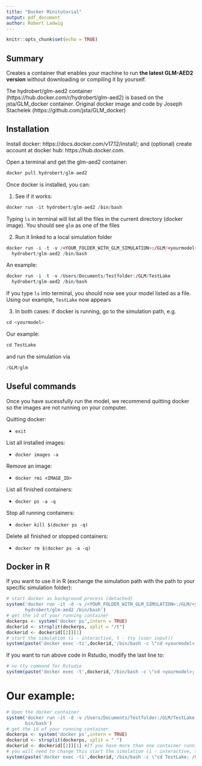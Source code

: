```yaml
---
title: "Docker Minitutorial"
output: pdf_document
author: Robert Ladwig
---
```


```r
knitr::opts_chunk$set(echo = TRUE)
```

## Summary

Creates a container that enables your machine to run **the latest GLM-AED2 version** without downloading or compiling it by yourself. 

The hydrobert/glm-aed2 container (https://hub.docker.com/r/hydrobert/glm-aed2) is based on the jsta/GLM_docker container. Original docker image and code by Joseph Stachelek (https://github.com/jsta/GLM_docker)

## Installation

Install docker: https://docs.docker.com/v17.12/install/; and (optional) create account at docker hub: https://hub.docker.com.

Open a terminal and get the glm-aed2 container: 
```r
docker pull hydrobert/glm-aed2 
```

Once docker is installed, you can:

(1) See if it works:
```r
docker run -it hydrobert/glm-aed2 /bin/bash
```
Typing `ls` in terminal will list all the files in the current directory (docker image). You should see `glm` as one of the files

(2) Run it linked to a local simulation folder
```r
docker run -i -t -v /<YOUR_FOLDER_WITH_GLM_SIMULATION>:/GLM/<yourmodel> 
  hydrobert/glm-aed2 /bin/bash
```

An example:
```r
docker run -i -t -v /Users/Documents/Testfolder:/GLM/TestLake 
  hydrobert/glm-aed2 /bin/bash
```
If you type `ls` into terminal, you should now see your model listed as a file. Using our example, `TestLake` now appears

(3) In both cases: if docker is running, go to the simulation path, e.g. 
```r
cd <yourmodel>
```
Our example:
```r
cd TestLake
```

and run the simulation via 
```r
/GLM/glm
```


## Useful commands
Once you have sucessfully run the model, we recommend quitting docker so the images are not running on your computer. 

Quitting docker:

* `exit`

List all installed images:

* `docker images -a`

Remove an image:

* `docker rmi <IMAGE_ID>`

List all finished containers:

* `docker ps -a -q`

Stop all running containers:

* `docker kill $(docker ps -q)`

Delete all finished or stopped containers:

* `docker rm $(docker ps -a -q)`


## Docker in R
If you want to use it in R (exchange the simulation path with the path to your specific simulation folder):
```r
# start docker as background process (detached)
system('docker run -it -d -v /<YOUR_FOLDER_WITH_GLM_SIMULATION>:/GLM/<yourmodel> 
       hydrobert/glm-aed2 /bin/bash')
# get the id of your running container
dockerps <- system('docker ps',intern = TRUE)
dockerid <- strsplit(dockerps, split = "/t")
dockerid <- dockerid[[2]][1]
# start the simulation (i - interactive, t - tty (user input))
system(paste('docker exec -ti',dockerid,'/bin/bash -c \"cd <yourmodel>; /GLM/glm\"'))
```

If you want to run above code in Rstudio, modify the last line to:
```r
# no tty command for Rstudio
system(paste('docker exec -t',dockerid,'/bin/bash -c \"cd <yourmodel>; /GLM/glm\"'))
```

# Our example:
```r
# Open the docker container
system('docker run -it -d -v /Users/Documents/Testfolder:/GLM/TestLake hydrobert/glm-aed2 /
       bin/bash')
# get the id of your running container
dockerps <- system('docker ps',intern = TRUE)
dockerid <- strsplit(dockerps, split = " ")
dockerid <- dockerid[[2]][1] #If you have more than one container running, 
# you will need to change this start the simulation (i - interactive, t - tty (user input))
system(paste('docker exec -ti',dockerid,'/bin/bash -c \"cd TestLake; /GLM/glm\"'))
```

